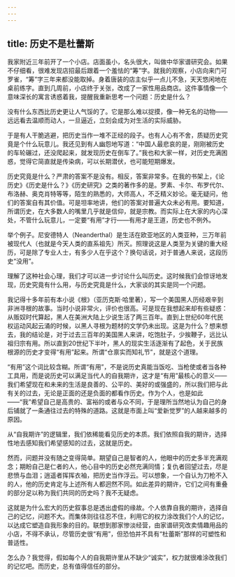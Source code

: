 ```yaml
---
---
---
```

title: 历史不是杜蕾斯
---






我家附近三年前开了一个小店。店面虽小，名头很大，叫做中华家谱研究会。如果不仔细看，很难发现店招最后跟着一个羞怯的“筹”字。就我的观察，小店向来门可罗雀，“筹”字三年来都没能取掉。身着唐装的店主似乎一点儿不急，天天悠闲地在桌前练字。直到几周前，小店终于关张，改成了一家性用品商店。这件事情像一个意味深长的寓言诱惑着我，提醒我重新思考一个问题：历史是什么？

没有什么东西比历史更让人气馁的了。它是那么难以捉摸，像一种无名的动物——远远看去温顺而动人，一旦逼近，立刻会成为对生活的实际威胁。

于是有人干脆逃避，把历史当作一堆不正经的段子。也有人心有不舍，质疑历史究竟是个什么玩意儿。我还见到有人幽怨地写道：“中国人最悲哀的是，刚刚被历史的车轮碾过，还没爬起来，就发现历史在倒车了。”我也和大家一样，对历史充满困惑，觉得它简直就是传染病，可以长期潜伏，也可能短期爆发。

历史究竟是什么？严肃的答案不是没有。相反，答案非常多。在我的书架上，《论历史》《历史是什么？》《历史研究》之类的著作多的是。罗素、卡尔、布罗代尔、布洛赫、奥克肖特等等，陌生的熟悉的，大师高人，不乏精义妙论。毫无疑问，他们的答案自有其价值。可是坦率地讲，他们的答案对普遍大众未必有用。要知道，所谓历史，在大多数人的嘴里几乎就是信仰，就是宗教。而实际上在大家的内心深处，不管什么玩意儿，一定要“有用”才行——有用才是王道，历史也不例外。

举个例子。尼安德特人（Neanderthal）是生活在欧亚地区的人类亚种，三万年前被现代人（也就是今天人类的直系祖先）所灭。照理说这是人类至为关键的重大经历，可是除了专业人士，有多少人在乎这个？换句话说，对于普通人来说，这段历史“没用”。

理解了这种社会心理，我们才可以进一步讨论什么叫历史。这时候我们会惊讶地发现，历史究竟有什么用，与历史究竟是什么，大家谈的其实是同一个问题。

我记得十多年前有本小说《根》（亚历克斯·哈里著），写一个美国黑人历经艰辛到非洲寻根的故事。当时小说非常火，评价也很高。可是现在我想起来却有些疑惑：从贩奴时代算起，黑人在美洲大陆上少说生活了两三百年。直到上世纪60年代民权运动风起云涌的时候，以黑人寻根为题材的文学仍未出现。这是为什么？想来想去，我的结论是，对于过去三百年的美国黑人来讲，吃饱肚子，少挨鞭子，远比认祖归宗有用。所以直到20世纪下半叶，黑人的现实生活逐渐有了起色，关于民族根源的历史才变得“有用”起来。所谓“仓禀实而知礼节”，就是这个道理。

“有用”这个词比较含糊。所谓“有用”，不是说历史真能当饭吃、当枪使或者当各种工具用，而是说历史可以满足当代人的自我期许，这才是“有用”最核心的意义——我们希望现在和未来的生活是良善的、公平的、美好的或强盛的，所以我们把与此有关的过去，无论是正面的还是负面的都看作历史。作为个人，也是如此——“我”希望自己是高贵的、富裕的或者与众不同，于是理所当然地认为自己的身后铺就了一条通往过去的特殊的道路。这就是市面上叫“爱新觉罗”的人越来越多的原因。

从“自我期许”的逻辑里，我们依稀能看见历史的本质。我们依照自我的期许，选择性地去感知我们希望感知的过去，这就是历史。

然而，问题并没有随之变得简单。期望自己是智者的人，他眼中的历史多半充满观念；期盼自己是仁者的人，他心目中的历史必然充满同情；复仇者回望过去，尽是悲愤与血泪；逍遥者挥挥衣袖，把历史当作浮云。可以想象，一个自认为刀枪不入的人，他的历史肯定与上述所有人都迥然不同。如此差异的期许，它们之间有重叠的部分足以称为我们共同的历史吗？我不无疑虑。

这就是为什么宏大的历史叙事总是透出虚假的缘故。个人依靠自我的期许，选择自己的记忆，问题不大。而集体则往往忍不住，利用它的权力涂改我们个人的记忆，以达成它塑造自我形象的目的。联想到那家惨淡经营，由家谱研究改卖情趣用品的小店，不得不承认，尽管历史很“有用”，但恐怕并不具有“杜蕾斯”那样的可塑性和普适性。

怎么办？我觉得，假如每个人的自我期许里从不缺少“诚实”，权力就很难涂改我们的记忆吧。而历史，总有值得信任的部分。